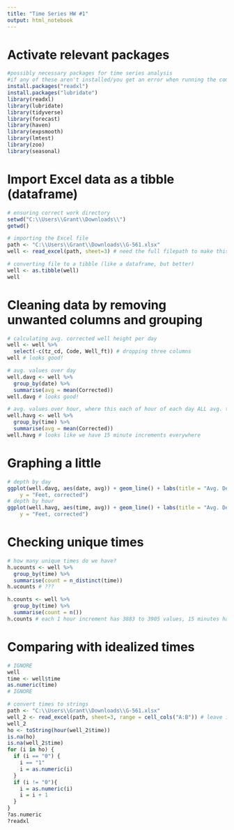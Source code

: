 ---
title: "Time Series HW #1"
output: html_notebook
---

# Activate relevant packages
```{r}
#possibly necessary packages for time series analysis
#if any of these aren't installed/you get an error when running the command, use install.packages("<pkgname>")
install.packages("readxl")
install.packages("lubridate")
library(readxl)
library(lubridate)
library(tidyverse)
library(forecast)
library(haven)
library(expsmooth)
library(lmtest)
library(zoo)
library(seasonal)
```

# Import Excel data as a tibble (dataframe)
```{r}
# ensuring correct work directory
setwd("C:\\Users\\Grant\\Downloads\\")
getwd()

# importing the Excel file
path <- "C:\\Users\\Grant\\Downloads\\G-561.xlsx"
well <- read_excel(path, sheet=3) # need the full filepath to make this work

# converting file to a tibble (like a dataframe, but better)
well <- as.tibble(well)
well
```

# Cleaning data by removing unwanted columns and grouping  
```{r}
# calculating avg. corrected well height per day
well <- well %>% 
  select(-c(tz_cd, Code, Well_ft)) # dropping three columns
well # looks good!

# avg. values over day
well.davg <- well %>%  
  group_by(date) %>% 
  summarise(avg = mean(Corrected))  
well.davg # looks good!

# avg. values over hour, where this each of hour of each day ALL avg. together across the whole time interval
well.havg <- well %>% 
  group_by(time) %>% 
  summarise(avg = mean(Corrected))
well.havg # looks like we have 15 minute increments everywhere
```

# Graphing a little
```{r}
# depth by day
ggplot(well.davg, aes(date, avg)) + geom_line() + labs(title = "Avg. Depth in Feet by Day", 
    y = "Feet, corrected")
# depth by hour
ggplot(well.havg, aes(time, avg)) + geom_line() + labs(title = "Avg. Depth in Feet by Hour, ALL Days", 
    y = "Feet, corrected")
```

# Checking unique times
```{r}
# how many unique times do we have?
h.ucounts <- well %>% 
  group_by(time) %>% 
  summarise(count = n_distinct(time))
h.ucounts # ???

h.counts <- well %>% 
  group_by(time) %>% 
  summarise(count = n())
h.counts # each 1 hour increment has 3883 to 3905 values, 15 minutes have 111 to 113. Hmmm!
```

# Comparing with idealized times
```{r}
# IGNORE
well
time <- well$time
as.numeric(time)
# IGNORE

# convert times to strings
path <- "C:\\Users\\Grant\\Downloads\\G-561.xlsx"
well_2 <- read_excel(path, sheet=3, range = cell_cols("A:B")) # leave in date col for possible left join
well_2
ho <- toString(hour(well_2$time))
is.na(ho)
is.na(well_2$time)
for (i in ho) {
  if (i == "0") {
    i == "1"
    i = as.numeric(i)
  }
  if (i != "0"){
    i = as.numeric(i)
    i = i + 1
  }
}
?as.numeric
?readxl
```









